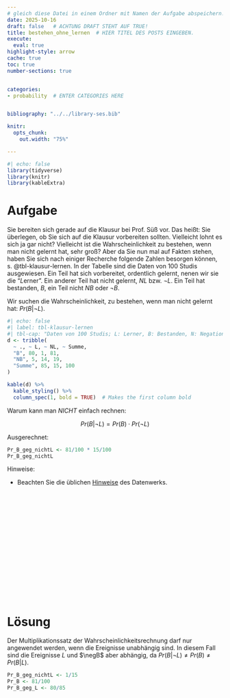 ```yaml
---
# gleich diese Datei in einem Ordner mit Namen der Aufgabe abspeichern!
date: 2025-10-16
draft: false   # ACHTUNG DRAFT STEHT AUF TRUE!
title: bestehen_ohne_lernen  # HIER TITEL DES POSTS EINGEBEN.
execute: 
  eval: true 
highlight-style: arrow 
cache: true
toc: true
number-sections: true


categories:
- probability  # ENTER CATEGORIES HERE


bibliography: "../../library-ses.bib"

knitr:
  opts_chunk:
    out.width: "75%"

---
```


```r
#| echo: false
library(tidyverse)
library(knitr)
library(kableExtra)
```




# Aufgabe 


Sie bereiten sich gerade auf die Klausur bei Prof. Süß vor.
Das heißt: Sie überlegen, ob Sie sich auf die Klausur vorbereiten sollten.
Vielleicht lohnt es sich ja gar nicht? Vielleicht ist die Wahrscheinlichkeit zu bestehen, 
wenn man nicht gelernt hat, sehr groß?
Aber da Sie nun mal auf Fakten stehen, haben Sie sich nach einiger Recherche folgende Zahlen besorgen können, s. @tbl-klausur-lernen.
In der Tabelle sind die Daten von 100 Studis ausgewiesen.
Ein Teil hat sich vorbereitet, ordentlich gelernt, nenen wir sie die "*L*erner".
Ein anderer Teil hat nicht gelernt, $NL$ bzw. $\neg L$. Ein Teil hat bestanden, $B$, 
ein Teil nicht $NB$ oder $\neg B$.

Wir suchen die Wahrscheinlichkeit, zu bestehen, wenn man nicht gelernt hat: $Pr(B |\neg L)$.



```r
#| echo: false
#| label: tbl-klausur-lernen
#| tbl-cap: "Daten von 100 Studis; L: Lerner, B: Bestanden, N: Negation/Nicht"
d <- tribble(
  ~ ., ~ L, ~ NL, ~ Summe,
  "B", 80, 1, 81,
  "NB", 5, 14, 19,
  "Summe", 85, 15, 100
)

kable(d) %>%
  kable_styling() %>%
  column_spec(1, bold = TRUE)  # Makes the first column bold

```


Warum kann man *NICHT* einfach rechnen:

$$Pr(B |\neg L) = Pr(B) \cdot Pr(\neg L)$$


Ausgerechnet:

```r
Pr_B_geg_nichtL <- 81/100 * 15/100
Pr_B_geg_nichtL
```





Hinweise:


- Beachten Sie die üblichen [Hinweise](https://datenwerk.netlify.app/hinweise) des Datenwerks.


</br>
</br>
</br>

</br>
</br>
</br>

</br>
</br>
</br>

</br>
</br>
</br>











# Lösung 


Der Multiplikationssatz der Wahrscheinlichkeitsrechnung darf nur angewendet werden,
wenn die Ereignisse unabhängig sind.
In diesem Fall sind die Ereignisse $L$ und $\negB$ aber abhängig,
da $Pr(B|\neg L) \ne Pr(B) \ne Pr(B| L)$. 

```r
Pr_B_geg_nichtL <- 1/15
Pr_B <- 81/100
Pr_B_geg_L <- 80/85
```




